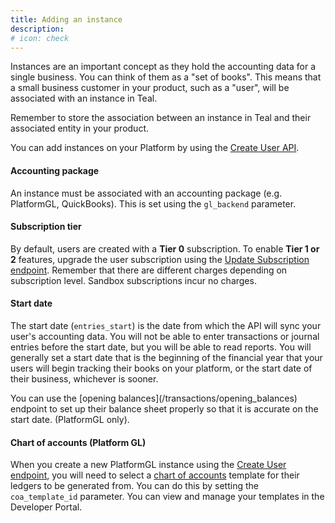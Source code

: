 ```yaml
---
title: Adding an instance
description: 
# icon: check 
---
```


Instances are an important concept as they hold the accounting data for a single business. You can 
think of them as a "set of books". This means that a small business customer in your product, such as a "user", 
will be associated with an instance in Teal. 

<Note> 
  Remember to store the association between an instance in Teal and their associated entity in your product. 
</Note>

You can add instances on your Platform by using the [Create User API](/api-reference/users/create_user). 

#### Accounting package
An instance must be associated with an accounting package (e.g. PlatformGL, QuickBooks). This is set using the `gl_backend` parameter. 

#### Subscription tier
By default, users are created with a **Tier 0** subscription. To enable **Tier 1 or 2** features, upgrade the user 
subscription using the [Update Subscription endpoint](/api-reference/users/update_subscription). Remember 
that there are different charges depending on subscription level. Sandbox subscriptions incur no charges.

#### Start date
The start date (`entries_start`) is the date from which the API will sync your user's accounting data. You will not be able to enter transactions or journal entries before the start date, but you will be able to read reports.
You will generally set a start date that is the beginning of the financial year that your users will begin tracking their books on your platform, or the start date of their business, whichever is sooner.

<Note>
You can use the [opening balances](/transactions/opening_balances) endpoint to set up their balance sheet properly so that it is accurate on the start date. (PlatformGL only).
</Note>

#### Chart of accounts (Platform GL)

When you create a new PlatformGL instance using the [Create User endpoint](/api-reference/users/create_user), you will need to select 
a [chart of accounts](/configuration/chart_of_accounts_config) template for their ledgers to be generated from. You can do this by setting 
the `coa_template_id` parameter. You can view and manage your templates in the Developer Portal. 

